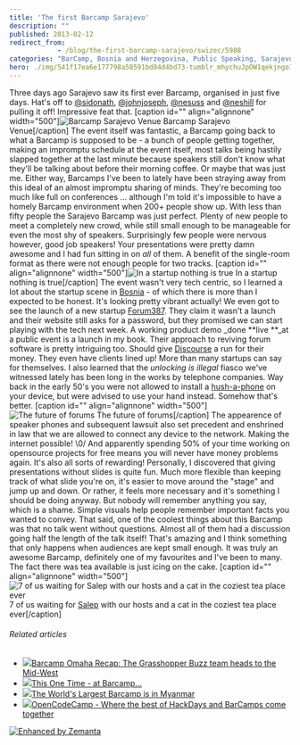 ```yaml
---
title: 'The first Barcamp Sarajevo'
description: ""
published: 2013-02-12
redirect_from: 
            - /blog/the-first-barcamp-sarajevo/swizec/5988
categories: "BarCamp, Bosnia and Herzegovina, Public Speaking, Sarajevo, Travel + Events"
hero: ./img/541f17ea6e177798a58591bd04d4bd73-tumblr_mhychuJpOW1qekjngo1_500.jpg
---
```

Three days ago Sarajevo saw its first ever Barcamp, organised in just five days. Hat&#x27;s off to [@sidonath](http://twitter.com/sidonath), [@johnjoseph](http://twitter.com/johnjoseph), [@nesuss](http://twitter.com/nesuss) and [@neshill](http://twitter.com/neshill) for pulling it off! Impressive feat that. \[caption id=&quot;&quot; align=&quot;alignnone&quot; width=&quot;500&quot;]![Barcamp Sarajevo Venue](./img/541f17ea6e177798a58591bd04d4bd73-tumblr_mhychuJpOW1qekjngo1_500.jpg "Barcamp Sarajevo Venue") Barcamp Sarajevo Venue\[/caption] The event itself was fantastic, a Barcamp going back to what a Barcamp is supposed to be - a bunch of people getting together, making an impromptu schedule at the event itself, most talks being hastily slapped together at the last minute because speakers still don&#x27;t know what they&#x27;ll be talking about before their morning coffee. Or maybe that was just me. Either way, Barcamps I&#x27;ve been to lately have been straying away from this ideal of an almost impromptu sharing of minds. They&#x27;re becoming too much like full on conferences ... although I&#x27;m told it&#x27;s impossible to have a homely Barcamp environment when 200+ people show up. With less than fifty people the Sarajevo Barcamp was just perfect. Plenty of new people to meet a completely new crowd, while still small enough to be manageable for even the most shy of speakers. Surprisingly few people were nervous however, good job speakers! Your presentations were pretty damn awesome and I had fun sitting in on _all_ of them. A benefit of the single-room format as there were not enough people for two tracks. \[caption id=&quot;&quot; align=&quot;alignnone&quot; width=&quot;500&quot;]![In a startup nothing is true](./img/52c3554f3103442d159821cafc2382b8-tumblr_mhy9czwF1N1qekjngo1_500.jpg "In a startup nothing is true") In a startup nothing is true\[/caption] The event wasn&#x27;t very tech centric, so I learned a lot about the startup scene in [Bosnia](<http://maps.google.com/maps?ll=43.8666666667,18.4166666667&amp;spn=10.0,10.0&amp;q=43.8666666667,18.4166666667 (Bosnia%20and%20Herzegovina)&amp;t=h> "Bosnia and Herzegovina") - of which there is more than I expected to be honest. It&#x27;s looking pretty vibrant actually! We even got to see the launch of a new startup [Forum387](http://forum387.com). They claim it wasn&#x27;t a launch and their website still asks for a password, but they promised we can start playing with the tech next week. A working product demo _done **live **_at a public event is a launch in my book. Their approach to reviving forum software is pretty intriguing too. Should give [Discourse](http://www.discourse.org/) a run for their money. They even have clients lined up! More than many startups can say for themselves. I also learned that the _unlocking is illegal_ fiasco we&#x27;ve witnessed lately has been long in the works by telephone companies. Way back in the early 50&#x27;s you were not allowed to install a [hush-a-phone](http://en.wikipedia.org/wiki/Hush-A-Phone_v._United_States "Hush-A-Phone v. United States") on your device, but were advised to use your hand instead. Somehow that&#x27;s better. \[caption id=&quot;&quot; align=&quot;alignnone&quot; width=&quot;500&quot;]![The future of forums](./img/0b2b3e70a8ab79674e2259b602f92c1f-tumblr_mhymcwSjqc1qekjngo1_500.jpg "The future of forums") The future of forums\[/caption] The appearence of speaker phones and subsequent lawsuit also set precedent and enshrined in law that we are allowed to connect any device to the network. Making the internet possible! \\0/ And apparently spending 50% of your time working on opensource projects for free means you will never have money problems again. It&#x27;s also all sorts of rewarding! Personally, I discovered that giving presentations without slides is quite fun. Much more flexible than keeping track of what slide you&#x27;re on, it&#x27;s easier to move around the &quot;stage&quot; and jump up and down. Or rather, it feels more necessary and it&#x27;s something I should be doing anyway. But nobody will remember anything you say, which is a shame. Simple visuals help people remember important facts you wanted to convey. That said, one of the coolest things about this Barcamp was that no talk went without questions. Almost all of them had a discussion going half the length of the talk itself! That&#x27;s amazing and I think something that only happens when audiences are kept small enough. It was truly an awesome Barcamp, definitely one of my favourites and I&#x27;ve been to many. The fact there was tea available is just icing on the cake. \[caption id=&quot;&quot; align=&quot;alignnone&quot; width=&quot;500&quot;]![7 of us waiting for Salep with our hosts and a cat in the coziest tea place ever](./img/ff3b2a065ee412e71c20ab0edc04247c-tumblr_mi06rmSa0C1qekjngo1_500.jpg "7 of us waiting for Salep with our hosts and a cat in the coziest tea place ever") 7 of us waiting for [Salep](http://en.wikipedia.org/wiki/Salep) with our hosts and a cat in the coziest tea place ever\[/caption]

###### Related articles

- [![](http://i.zemanta.com/noimg_23_80_80.jpg)](http://grasshopper.com/blog/2010/11/barcamp-omaha-recap-the-grasshopper-buzz-team-heads-to-the-mid-west/)[Barcamp Omaha Recap: The Grasshopper Buzz team heads to the Mid-West](http://grasshopper.com/blog/2010/11/barcamp-omaha-recap-the-grasshopper-buzz-team-heads-to-the-mid-west/)
- [![](http://i.zemanta.com/noimg_59_80_80.jpg)](http://grasshopper.com/blog/2011/03/this-one-time-%e2%80%93-at-barcamp%e2%80%a6/)[This One Time - at Barcamp...](http://grasshopper.com/blog/2011/03/this-one-time-%e2%80%93-at-barcamp%e2%80%a6/)
- [![](http://i.zemanta.com/141441120_80_80.jpg)](http://www.techinasia.com/worlds-largest-barcamp-myanmar/)[The World&#x27;s Largest Barcamp is in Myanmar](http://www.techinasia.com/worlds-largest-barcamp-myanmar/)
- [![](http://i.zemanta.com/noimg_73_80_80.jpg)](http://cristianobetta.com/blog/2012/05/08/opencodecamp-where-the-best-of-hackdays-and-barcamps-come-together/)[OpenCodeCamp - Where the best of HackDays and BarCamps come together](http://cristianobetta.com/blog/2012/05/08/opencodecamp-where-the-best-of-hackdays-and-barcamps-come-together/)

[![Enhanced by Zemanta](http://img.zemanta.com/zemified_e.png?x-id=436cad91-c844-41eb-bac8-9f851b8dc472)](http://www.zemanta.com/?px "Enhanced by Zemanta")